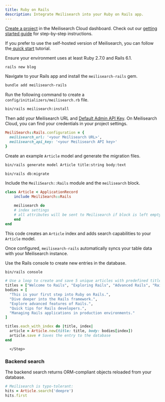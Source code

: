 ```yaml
---
title: Ruby on Rails
description: Integrate Meilisearch into your Ruby on Rails app.
---
```


<Steps>

  <Step title="Create a Meilisearch project">

[Create a project](https://cloud.meilisearch.com) in the Meilisearch Cloud dashboard. Check out our [getting started guide](/learn/getting_started/cloud_quick_start) for step-by-step instructions.

If you prefer to use the self-hosted version of Meilisearch, you can follow the[ quick start](https://www.meilisearch.com/docs/learn/self_hosted/getting_started_with_self_hosted_meilisearch) tutorial.

  </Step>

  <Step title="Create a Rails app">

Ensure your environment uses at least Ruby 2.7.0 and Rails 6.1.

```bash
rails new blog
```

  </Step>

  <Step title="Install the meilisearch-rails gem">

Navigate to your Rails app and install the `meilisearch-rails` gem.

```bash
bundle add meilisearch-rails
```

  </Step>

  <Step title="Add your Meilisearch credentials">

Run the following command to create a `config/initializers/meilisearch.rb` file.

```bash
bin/rails meilisearch:install
```

Then add your Meilisearch URL and [Default Admin API Key](/learn/security/basic_security#obtaining-api-keys). On Meilisearch Cloud, you can find your credentials in your project settings.

```Ruby
MeiliSearch::Rails.configuration = {
  meilisearch_url: '<your Meilisearch URL>',
  meilisearch_api_key: '<your Meilisearch API key>'
}
```

  </Step>

  <Step title="Generate the model and run the database migration">

Create an example `Article` model and generate the migration files.

```bash
bin/rails generate model Article title:string body:text

bin/rails db:migrate
```

  </Step>

  <Step title="Index your model into Meilisearch">

Include the `MeiliSearch::Rails` module and the `meilisearch` block.

```Ruby
class Article < ApplicationRecord
    include MeiliSearch::Rails

    meilisearch do
    # index settings
	# all attributes will be sent to Meilisearch if block is left empty
    end
end
```

This code creates an `Article` index and adds search capabilities to your `Article` model.

Once configured, `meilisearch-rails` automatically syncs your table data with your Meilisearch instance.

  </Step>

  <Step title="Create new records in the database">

Use the Rails console to create new entries in the database.

```bash
bin/rails console
```

```Ruby
# Use a loop to create and save 5 unique articles with predefined titles and bodies
titles = ["Welcome to Rails", "Exploring Rails", "Advanced Rails", "Rails Tips", "Rails in Production"]
bodies = [
  "This is your first step into Ruby on Rails.",
  "Dive deeper into the Rails framework.",
  "Explore advanced features of Rails.",
  "Quick tips for Rails developers.",
  "Managing Rails applications in production environments."
]

titles.each_with_index do |title, index|
  article = Article.new(title: title, body: bodies[index])
  article.save # Saves the entry to the database
end
```

      </Step>

  <Step title="Start searching">

### Backend search

The backend search returns ORM-compliant objects reloaded from your database.

```Ruby
# Meilisearch is typo-tolerant:
hits = Article.search('deepre')
hits.first
```

</Step>
</Steps>
